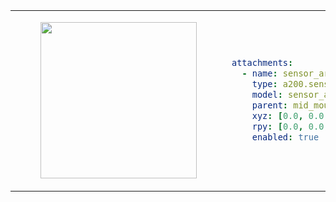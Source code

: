 <table>
    <tr>
        <td>
            <center>
            <figure>
                <img
                    src={require("./img/sensor_arch_300.png").default}
                    width="250"
                />
            </figure>
            </center>
        </td>
<td>

```yaml
attachments:
  - name: sensor_arch
    type: a200.sensor_arch
    model: sensor_arch_300
    parent: mid_mount
    xyz: [0.0, 0.0, 0.0]
    rpy: [0.0, 0.0, 0.0]
    enabled: true
```
</td>
</tr>
</table>
